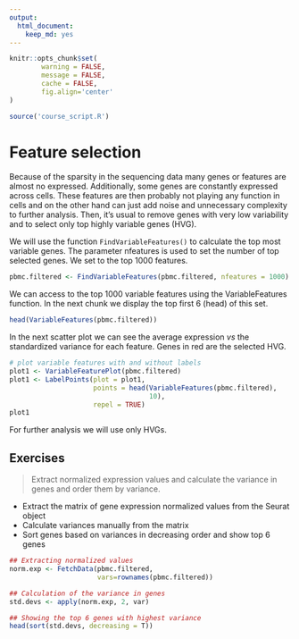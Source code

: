```yaml
---
output:
  html_document:
    keep_md: yes
---
```



```r
knitr::opts_chunk$set(
        warning = FALSE, 
        message = FALSE,
        cache = FALSE,
        fig.align='center'
)

source('course_script.R')
```


# Feature selection


Because of the sparsity in the sequencing data many genes or features are almost no expressed.
Additionally, some genes are constantly expressed across cells. These features are then probably
not playing any function in cells and on the other hand can just add noise and unnecessary complexity
to further analysis. Then, it's usual to remove genes with very low variability and to select
only top highly variable genes (HVG).

We will use the function `FindVariableFeatures()` to calculate the top most variable genes.
The parameter nfeatures is used to set the number of top selected genes. We set to the top
1000 features.

```r
pbmc.filtered <- FindVariableFeatures(pbmc.filtered, nfeatures = 1000)
```


We can access to the top 1000 variable features using the VariableFeatures function. In the next
chunk we display the top first 6 (head) of this set. 


```r
head(VariableFeatures(pbmc.filtered))
```


In the next scatter plot we can see the average expression *vs* the standardized variance for each feature.
Genes in red are the selected HVG.


```r
# plot variable features with and without labels
plot1 <- VariableFeaturePlot(pbmc.filtered)
plot1 <- LabelPoints(plot = plot1, 
                     points = head(VariableFeatures(pbmc.filtered),
                                   10), 
                     repel = TRUE)
plot1 
```

For further analysis we will use only HVGs. 

## Exercises

> Extract normalized expression values and calculate the variance in genes and order them
by variance.

* Extract the matrix of gene expression normalized values from the Seurat object
* Calculate variances manually from the matrix
* Sort genes based on variances in decreasing order and show top 6 genes


```r
## Extracting normalized values
norm.exp <- FetchData(pbmc.filtered, 
                      vars=rownames(pbmc.filtered))

## Calculation of the variance in genes
std.devs <- apply(norm.exp, 2, var)

## Showing the top 6 genes with highest variance
head(sort(std.devs, decreasing = T))
```

